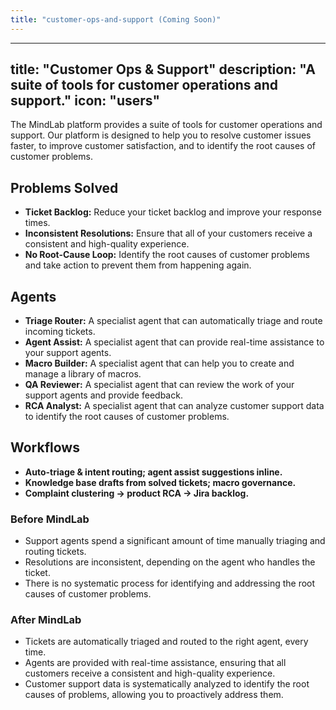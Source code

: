 ```yaml
---
title: "customer-ops-and-support (Coming Soon)"
---
```

---
title: "Customer Ops & Support"
description: "A suite of tools for customer operations and support."
icon: "users"
---

The MindLab platform provides a suite of tools for customer operations and support. Our platform is designed to help you to resolve customer issues faster, to improve customer satisfaction, and to identify the root causes of customer problems.

## Problems Solved

-   **Ticket Backlog:** Reduce your ticket backlog and improve your response times.
-   **Inconsistent Resolutions:** Ensure that all of your customers receive a consistent and high-quality experience.
-   **No Root-Cause Loop:** Identify the root causes of customer problems and take action to prevent them from happening again.

## Agents

-   **Triage Router:** A specialist agent that can automatically triage and route incoming tickets.
-   **Agent Assist:** A specialist agent that can provide real-time assistance to your support agents.
-   **Macro Builder:** A specialist agent that can help you to create and manage a library of macros.
-   **QA Reviewer:** A specialist agent that can review the work of your support agents and provide feedback.
-   **RCA Analyst:** A specialist agent that can analyze customer support data to identify the root causes of customer problems.

## Workflows

-   **Auto-triage & intent routing; agent assist suggestions inline.**
-   **Knowledge base drafts from solved tickets; macro governance.**
-   **Complaint clustering → product RCA → Jira backlog.**
### Before MindLab

-   Support agents spend a significant amount of time manually triaging and routing tickets.
-   Resolutions are inconsistent, depending on the agent who handles the ticket.
-   There is no systematic process for identifying and addressing the root causes of customer problems.

### After MindLab

-   Tickets are automatically triaged and routed to the right agent, every time.
-   Agents are provided with real-time assistance, ensuring that all customers receive a consistent and high-quality experience.
-   Customer support data is systematically analyzed to identify the root causes of problems, allowing you to proactively address them.